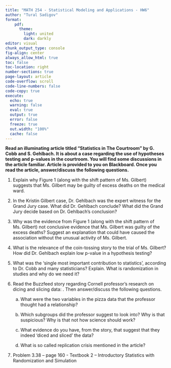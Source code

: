 ```yaml
---
title: "MATH 254 - Statistical Modeling and Applications - HW6"
author: "Tural Sadigov"
format: 
    pdf:
      theme: 
        light: united
        dark: darkly
editor: visual
chunk_output_type: console
fig-align: center
always_allow_html: true
toc: false
toc-location: right
number-sections: true
page-layout: article
code-overflow: scroll
code-line-numbers: false
code-copy: true
execute:
  echo: true
  warning: false
  eval: true
  output: true
  error: false
  freeze: true
  out.width: "100%"
  cache: false
---
```


**Read an illuminating article titled "Statistics in The Courtroom" by G. Cobb and S. Gehlbach. It is about a case regarding the use of hypotheses testing and p-values in the courtroom. You will find some discussions in the article familiar. Article is provided to you on Blackboard. Once you read the article, answer/discuss the following questions.**

1.  Explain why Figure 1 (along with the shift pattern of Ms. Gilbert) suggests that Ms. Gilbert may be guilty of excess deaths on the medical ward.

2.  In the Kristin Gilbert case, Dr. Gehlbach was the expert witness for the Grand Jury case. What did Dr. Gehlbach conclude? What did the Grand Jury decide based on Dr. Gehlbach's conclusion?

3.  Why was the evidence from Figure 1 (along with the shift pattern of Ms. Gilbert) not conclusive evidence that Ms. Gilbert was guilty of the excess deaths? Suggest an explanation that could have caused the association without the unusual activity of Ms. Gilbert.

4.  What is the relevance of the coin-tossing story to the trial of Ms. Gilbert? How did Dr. Gehlbach explain low p-value in a hypothesis testing?

5.  What was the 'single most important contribution to statistics', according to Dr. Cobb and many statisticians? Explain. What is randomization in studies and why do we need it?

6.  Read the Buzzfeed story regarding Cornell professor's research on dicing and slicing data: [\textcolor{red}{https://www.buzzfeednews.com/article/stephaniemlee/brian-wansink-cornell-p-hacking}](https://www.buzzfeednews.com/article/stephaniemlee/brian-wansink-cornell-p-hacking). Then answer/discuss the following questions.

    a)  What were the two variables in the pizza data that the professor thought had a relationship?

    b)  Which subgroups did the professor suggest to look into? Why is that suspicious? Why is that not how science should work?

    c)  What evidence do you have, from the story, that suggest that they indeed 'diced and sliced' the data?

    d)  What is so called replication crisis mentioned in the article?

7.  Problem 3.38 -- page 160 - Textbook 2 -- Introductory Statistics with Randomization and Simulation
